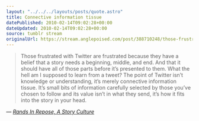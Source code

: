 ```yaml
---
layout: "../../../layouts/posts/quote.astro"
title: Connective information tissue
datePublished: 2010-02-14T09:02:28+00:00
dateUpdated: 2010-02-14T09:02:28+00:00
source: tumblr stream
originalUrl: https://stream.anglepoised.com/post/388710248/those-frustrated-with-twitter-are-frustrated
---
```


> Those frustrated with Twitter are frustrated because they have a belief that a story needs a beginning, middle, and end. And that it should have all of those parts before it’s presented to them. What the hell am I supposed to learn from a tweet? The point of Twitter isn’t knowledge or understanding, it’s merely connective information tissue. It’s small bits of information carefully selected by those you’ve chosen to follow and its value isn’t in what they send, it’s how it fits into the story in your head.

— <cite>[Rands In Repose, _A Story Culture_](https://randsinrepose.com/archives/a-story-culture/)</cite>
